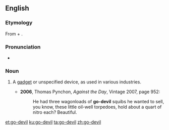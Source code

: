 ==English==

===Etymology===
From {{term|go}} + {{term|devil}}.

===Pronunciation===
* {{IPA|/ˈɡəʊdɛvəl/|lang=en}}

===Noun===
{{en-noun}}

# {{rfc-def}} {{context|US|colloquial|lang=en}} A [[gadget]] or unspecified device, as used in various industries.
#* '''2006''', Thomas Pynchon, ''Against the Day'', Vintage 2007, page 952:
#*: He had three wagonloads of '''go-devil''' squibs he wanted to sell, you know, these little oil-well torpedoes, hold about a quart of nitro each? Beautiful.

[[et:go-devil]]
[[ku:go-devil]]
[[ta:go-devil]]
[[zh:go-devil]]
